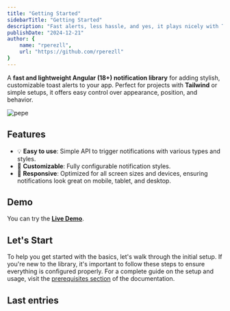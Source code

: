 ```yaml
---
title: "Getting Started"
sidebarTitle: "Getting Started"
description: "Fast alerts, less hassle, and yes, it plays nicely with Tailwind!"
publishDate: "2024-12-21"
author: {
    name: "rperezll",
    url: "https://github.com/rperezll"
}
---
```



A **fast and lightweight Angular (18+) notification library** for adding stylish, customizable toast alerts to your app. Perfect for projects with **Tailwind** or simple setups, it offers easy control over appearance, position, and behavior.

![pepe](/images/ng-fast-toast.png)

## Features

- 💡 **Easy to use**: Simple API to trigger notifications with various types and styles.
- 🎨 **Customizable**: Fully configurable notification styles.
- 📱 **Responsive**: Optimized for all screen sizes and devices, ensuring notifications look great on mobile, tablet, and desktop.

## Demo

You can try the [**Live Demo**](https://ng-fast-toast.vercel.app).

## Let's Start

To help you get started with the basics, let's walk through the initial setup. If you're new to the library, it's important to follow these steps to ensure everything is configured properly. For a complete guide on the setup and usage, visit the [prerequisites section](/prerequisites) of the documentation.

## Last entries

<LastEntries />